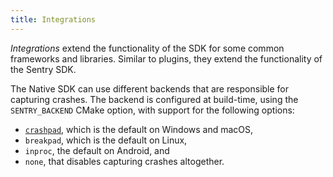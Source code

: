 ```yaml
---
title: Integrations
---
```


*Integrations* extend the functionality of the SDK for some common frameworks
and libraries. Similar to plugins, they extend the functionality of the Sentry
SDK.

The Native SDK can use different backends that are responsible for capturing
crashes. The backend is configured at build-time, using the `SENTRY_BACKEND`
CMake option, with support for the following options:

- [`crashpad`](crashpad/), which is the default on Windows and macOS,
- `breakpad`, which is the default on Linux,
- `inproc`, the default on Android, and
- `none`, that disables capturing crashes altogether.
